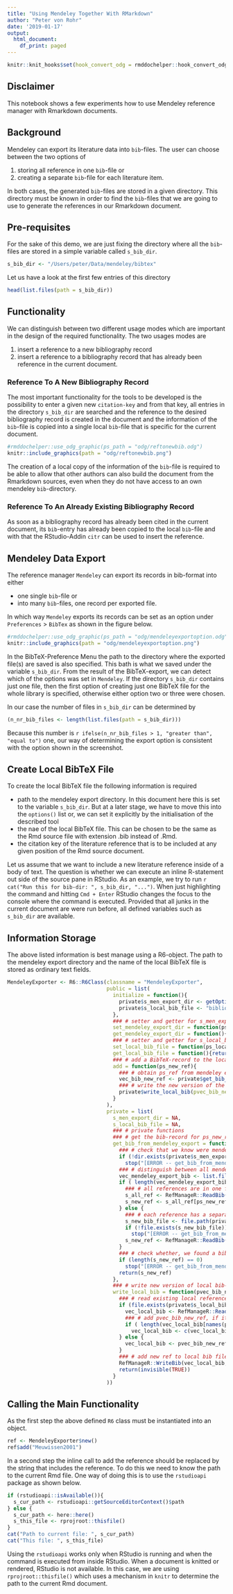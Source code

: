 ```yaml
---
title: "Using Mendeley Together With RMarkdown"
author: "Peter von Rohr"
date: '2019-01-17'
output:
  html_document:
    df_print: paged
---
```


```r
knitr::knit_hooks$set(hook_convert_odg = rmddochelper::hook_convert_odg)
```

## Disclaimer
This notebook shows a few experiments how to use Mendeley reference manager with Rmarkdown documents.


## Background
Mendeley can export its literature data into `bib`-files. The user can choose between the two options of 

1. storing all reference in one `bib`-file or
2. creating a separate `bib`-file for each literature item.

In both cases, the generated `bib`-files are stored in a given directory. This directory must be known in order to find the `bib`-files that we are going to use to generate the references in our Rmarkdown document.


## Pre-requisites
For the sake of this demo, we are just fixing the directory where all the `bib`-files are stored in a simple variable called `s_bib_dir`.

```r
s_bib_dir <- "/Users/peter/Data/mendeley/bibtex"
```

Let us have a look at the first few entries of this directory

```r
head(list.files(path = s_bib_dir))
```


## Functionality
We can distinguish between two different usage modes which are important in the design of the required functionality. The two usages modes are 

1. insert a reference to a new bibliography record
2. insert a reference to a bibliography record that has already been reference in the current document.


### Reference To A New Bibliography Record
The most important functionality for the tools to be developed is the possibility to enter a given new `citation-key` and from that key, all entries in the directory `s_bib_dir` are searched and the reference to the desired bibliography record is created in the document and the information of the `bib`-file is copied into a single local `bib`-file that is specific for the current document. 

```r
#rmddochelper::use_odg_graphic(ps_path = "odg/reftonewbib.odg")
knitr::include_graphics(path = "odg/reftonewbib.png")
```


The creation of a local copy of the information of the `bib`-file is required to be able to allow that other authors can also build the document from the Rmarkdown sources, even when they do not have access to an own mendeley `bib`-directory.


### Reference To An Already Existing Bibliography Record
As soon as a bibliography record has already been cited in the current document, its `bib`-entry has already been copied to the local `bib`-file and with that the RStudio-Addin `citr` can be used to insert the reference.
 

## Mendeley Data Export
The reference manager `Mendeley` can export its records in bib-format into either 

* one single `bib`-file or 
* into many `bib`-files, one record per exported file. 

In which way `Mendeley` exports its records can be set as an option under `Preferences` > `BibTex` as shown in the figure below.

```r
#rmddochelper::use_odg_graphic(ps_path = "odg/mendeleyexportoption.odg")
knitr::include_graphics(path = "odg/mendeleyexportoption.png")
```
 
 In the BibTeX-Preference Menu the path to the directory where the exported file(s) are saved is also specified. This bath is what we saved under the variable `s_bib_dir`. From the result of the BibTeX-export, we can detect which of the options was set in `Mendeley`. If the directory `s_bib_dir` contains just one file, then the first option of creating just one BibTeX file for the whole library is specified, otherwise either option two or three were chosen.
 
 In our case the number of files in `s_bib_dir` can be determined by 
 
```r
(n_nr_bib_files <- length(list.files(path = s_bib_dir)))
```

Because this number is `r ifelse(n_nr_bib_files > 1, "greater than", "equal to")` one, our way of determining the export option is consistent with the option shown in the screenshot.


## Create Local BibTeX File
To create the local BibTeX file the following information is required

* path to the mendeley export directory. In this document here this is set to the variable `s_bib_dir`. But at a later stage, we have to move this into the `options()` list or, we can set it explicitly by the initialisation of the described tool
* the nae of the local BibTeX file. This can be chosen to be the same as the Rmd source file with extension .bib instead of .Rmd. 
* the citation key of the literature reference that is to be included at any given position of the Rmd source document.

Let us assume that we want to include a new literature reference inside of a body of text. The question is whether we can execute an inline R-statement out side of the source pane in RStudio. As an example, we try to run `r cat("Run this for bib-dir: ", s_bib_dir, "...")`. When just highlighting the command and hitting `Cmd + Enter` RStudio changes the focus to the console where the command is executed. Provided that all junks in the current document are were run before, all defined variables such as `s_bib_dir` are available. 


## Information Storage
The above listed information is best manage using a R6-object. The path to the mendeley export directory and the name of the local BibTeX file is stored as ordinary text fields. 

```r
MendeleyExporter <- R6::R6Class(classname = "MendeleyExporter",
                                public = list(
                                  initialize = function(){
                                    private$s_men_export_dir <- getOption("rmddh.mendeley.export.dir")
                                    private$s_local_bib_file <- "bibliography.bib"
                                  },
                                  ### # setter and getter for s_men_export_dir
                                  set_mendeley_export_dir = function(ps_men_export_dir){private$s_men_export_dir <- ps_men_export_dir},
                                  get_mendeley_export_dir = function(){return(private$s_men_export_dir)},
                                  ### # setter and getter for s_local_bib_file
                                  set_local_bib_file = function(ps_local_bib_file){private$s_local_bib_file <- ps_local_bib_file},
                                  get_local_bib_file = function(){return(private$s_local_bib_file)},
                                  ### # add a BibTeX-record to the local bib file
                                  add = function(ps_new_ref){
                                    ### # obtain ps_ref from mendeley export dir
                                    vec_bib_new_ref <- private$get_bib_from_mendeley_export(ps_new_ref)
                                    ### # write the new version of the local bib file
                                    private$write_local_bib(pvec_bib_new_ref = vec_bib_new_ref)
                                  }
                                ),
                                private = list(
                                  s_men_export_dir = NA,
                                  s_local_bib_file = NA,
                                  ### # private functions
                                  ### # get the bib-record for ps_new_ref from mendeley export
                                  get_bib_from_mendeley_export = function(ps_new_ref){
                                    ### # check that we know were mendeley export dir is and that it exists
                                    if (!dir.exists(private$s_men_export_dir))
                                      stop("[ERROR -- get_bib_from_mendeley_export] Cannot find mendeley export directory: ", private$s_men_export_dir)
                                    ### # distinguish between all mendeley exports in one file or in separate files
                                    vec_mendeley_export_bib <- list.files(path = private$s_men_export_dir, pattern = "bib$")
                                    if ( length(vec_mendeley_export_bib) == 1 ){
                                      ### # all references are in one file
                                      s_all_ref <- RefManageR::ReadBib(file = file.path(private$s_men_export_dir,vec_mendeley_export_bib))
                                      s_new_ref <- s_all_ref[ps_new_ref]
                                    } else {
                                      ### # each reference has a separate file
                                      s_new_bib_file <- file.path(private$s_men_export_dir, paste0(ps_new_ref, ".bib"))
                                      if (!file.exists(s_new_bib_file))
                                        stop("[ERROR -- get_bib_from_mendeley_export] Cannot find bib file for reference: ", ps_new_ref)
                                      s_new_ref <- RefManageR::ReadBib(file = s_new_bib_file)
                                    }
                                    ### # check whether, we found a bib entry for ps_new_ref
                                    if (length(s_new_ref) == 0)
                                      stop("[ERROR -- get_bib_from_mendeley_export] Cannot find bib entry for reference: ", ps_new_ref)
                                    return(s_new_ref)
                                  },
                                  ### # write new version of local bib-file with pvec_bib_new_ref in it, if it is not already included
                                  write_local_bib = function(pvec_bib_new_ref){
                                    ### # read existing local references from s_local_bib_file, if it exists already
                                    if (file.exists(private$s_local_bib_file)){
                                      vec_local_bib <- RefManageR::ReadBib(file = private$s_local_bib_file)
                                      ### # add pvec_bib_new_ref, if it is not yet included
                                      if ( length(vec_local_bib[names(pvec_bib_new_ref)]) == 0 )
                                        vec_local_bib <- c(vec_local_bib, pvec_bib_new_ref)
                                    } else {
                                      vec_local_bib <- pvec_bib_new_ref
                                    }
                                    ### # add new ref to local bib file
                                    RefManageR::WriteBib(vec_local_bib, file = private$s_local_bib_file)
                                    return(invisible(TRUE))
                                  }
                                ))
```


## Calling the Main Functionality
As the first step the above defined `R6` class must be instantiated into an object. 

```r
ref <- MendeleyExporter$new()
ref$add("Meuwissen2001")
```

In a second step the inline call to add the reference should be replaced by the string that includes the reference. To do this we need to know the path to the current Rmd file. One way of doing this is to use the `rstudioapi` package as shown below.

```r
if (rstudioapi::isAvailable()){
  s_cur_path <- rstudioapi::getSourceEditorContext()$path
} else {
  s_cur_path <- here::here()
  s_this_file <- rprojroot::thisfile()
}
cat("Path to current file: ", s_cur_path)
cat("This file: ", s_this_file)
```

Using the `rstudioapi` works only when RStudio is running and when the command is executed from inside RStudio. When a document is knitted or rendered, RStudio is not available. In this case, we are using `rprojroot::thisfile()` which uses a mechanism in `knitr` to determine the path to the current Rmd document. 
